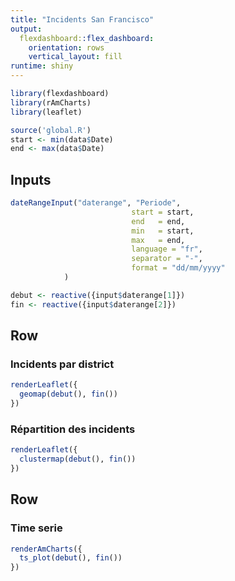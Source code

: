 ```yaml
---
title: "Incidents San Francisco"
output: 
  flexdashboard::flex_dashboard:
    orientation: rows
    vertical_layout: fill
runtime: shiny
---
```


```r
library(flexdashboard)
library(rAmCharts)
library(leaflet)
```

```r
source('global.R')
start <- min(data$Date)
end <- max(data$Date)
```

Inputs {.sidebar}
-----------------------------------------------------------------------

```r
dateRangeInput("daterange", "Periode",
                           start = start,
                           end   = end,
                           min   = start,
                           max   = end,
                           language = "fr",
                           separator = "-", 
                           format = "dd/mm/yyyy"
            )
```

```r
debut <- reactive({input$daterange[1]})
fin <- reactive({input$daterange[2]})
```


Row {data-height=1/2}
-----------------------------------------------------------------------

### Incidents par district

```r
renderLeaflet({
  geomap(debut(), fin())
})
```

### Répartition des incidents

```r
renderLeaflet({
  clustermap(debut(), fin())
})
```


Row {data-height=1/2}
-----------------------------------------------------------------------

### Time serie {.no-title}

```r
renderAmCharts({
  ts_plot(debut(), fin())
})
```

